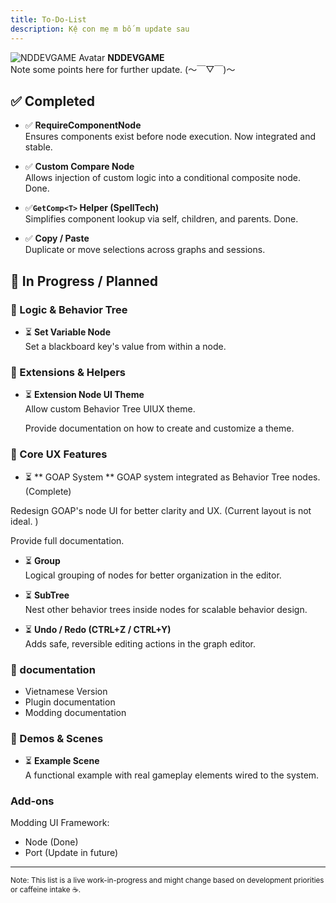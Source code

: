 ```yaml
---
title: To-Do-List
description: Kệ con mẹ m bố m update sau
---
```



<div style={{
  border: '2px solid var(--sl-color-red-high)',
  borderRadius: '0.5rem',
  padding: '1rem',
  margin: '2rem 0',
  backgroundColor: 'var(--sl-color-red-low)'
}}>
  <div style={{ display: 'flex', alignItems: 'center', gap: '1rem', marginBottom: '0.5rem' }}>
    <img 
      src="https://avatars.githubusercontent.com/u/111946313?v=4" 
      alt="NDDEVGAME Avatar" 
      style={{ width: '64px', height: '64px', borderRadius: '50%' }} 
    />
    <strong style={{ fontSize: '1.2rem' }}>NDDEVGAME</strong>
  </div>
  <div style={{ paddingLeft: 'calc(64px + 1rem)' }}>
    Note some points here for further update. (～￣▽￣)～
  </div>
</div>

## ✅ Completed

- ✅ **RequireComponentNode**  
  Ensures components exist before node execution. Now integrated and stable.

- ✅ **Custom Compare Node**  
  Allows injection of custom logic into a conditional composite node. Done.
- ✅**`GetComp<T>` Helper (SpellTech)**  
  Simplifies component lookup via self, children, and parents. Done.
- ✅ **Copy / Paste**  
  Duplicate or move selections across graphs and sessions.
## 🚧 In Progress / Planned

### 🧠 Logic & Behavior Tree

- ⏳ **Set Variable Node**  
  Set a blackboard key's value from within a node.

### 🧰 Extensions & Helpers



- ⏳ **Extension Node UI Theme**  
  Allow custom Behavior Tree UIUX theme.

  Provide documentation on how to create and customize a theme.

### 🔧 Core UX Features

-  ⏳ ** GOAP System **
  GOAP system integrated as Behavior Tree nodes. (Complete)

  Redesign GOAP's node UI for better clarity and UX. (Current layout is not ideal. )
  
  Provide full documentation.

- ⏳ **Group**  
  Logical grouping of nodes for better organization in the editor.

- ⏳ **SubTree**  
  Nest other behavior trees inside nodes for scalable behavior design.

- ⏳ **Undo / Redo (CTRL+Z / CTRL+Y)**  
  Adds safe, reversible editing actions in the graph editor.
 
### 📖 documentation

- Vietnamese Version
- Plugin documentation
- Modding documentation

### 🧪 Demos & Scenes

- ⏳ **Example Scene**  
  A functional example with real gameplay elements wired to the system.

### Add-ons
  Modding UI Framework: 
  - Node (Done)
  - Port (Update in future)

---

<small>Note: This list is a live work-in-progress and might change based on development priorities or caffeine intake ☕.</small>